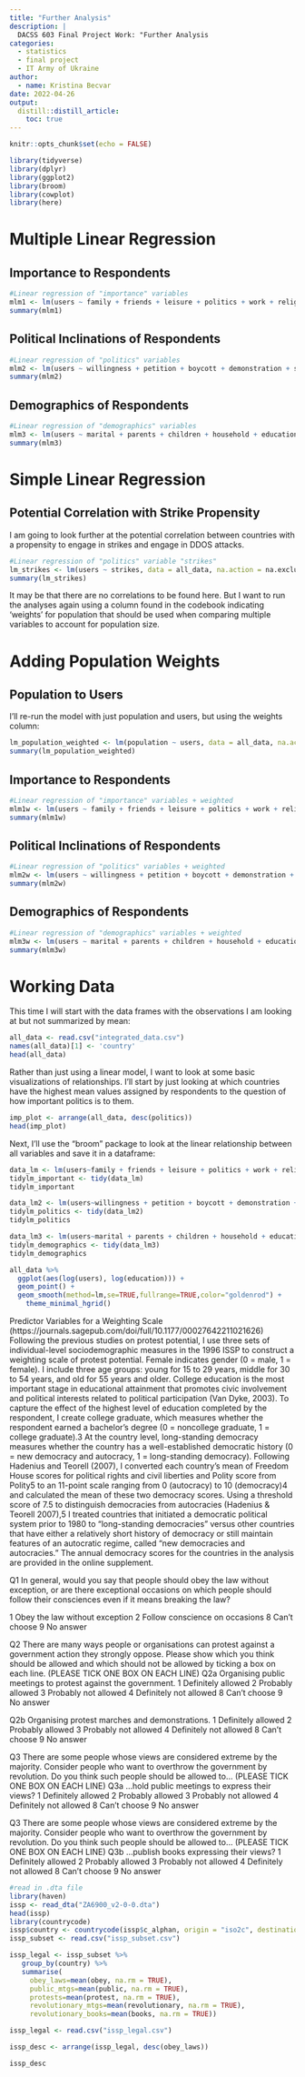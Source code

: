 ```yaml
---
title: "Further Analysis"
description: |
  DACSS 603 Final Project Work: "Further Analysis
categories:
  - statistics
  - final project
  - IT Army of Ukraine
author:
  - name: Kristina Becvar
date: 2022-04-26
output:
  distill::distill_article:
    toc: true
---
```



```r
knitr::opts_chunk$set(echo = FALSE)

library(tidyverse)
library(dplyr)
library(ggplot2)
library(broom)
library(cowplot)
library(here)
```


# Multiple Linear Regression

## Importance to Respondents

```r
#Linear regression of "importance" variables
mlm1 <- lm(users ~ family + friends + leisure + politics + work + religion, data = all_data, na.action = na.exclude)
summary(mlm1)
```

## Political Inclinations of Respondents

```r
#Linear regression of "politics" variables
mlm2 <- lm(users ~ willingness + petition + boycott + demonstration + strikes + identity, data = all_data, na.action = na.exclude)
summary(mlm2)
```

## Demographics of Respondents

```r
#Linear regression of "demographics" variables
mlm3 <- lm(users ~ marital + parents + children + household + education + income, data = all_data, na.action = na.exclude)
summary(mlm3)
```

# Simple Linear Regression

## Potential Correlation with Strike Propensity

I am going to look further at the potential correlation between countries with a propensity to engage in strikes and engage in DDOS attacks.

```r
#Linear regression of "politics" variable "strikes"
lm_strikes <- lm(users ~ strikes, data = all_data, na.action = na.exclude)
summary(lm_strikes)
```

It may be that there are no correlations to be found here. But I want to run the analyses again using a column found in the codebook indicating 'weights' for population that should be used when comparing multiple variables to account for population size.

# Adding Population Weights

## Population to Users

I'll re-run the model with just population and users, but using the weights column:

```r

lm_population_weighted <- lm(population ~ users, data = all_data, na.action = na.exclude, weights)
summary(lm_population_weighted)

```

## Importance to Respondents

```r
#Linear regression of "importance" variables + weighted   
mlm1w <- lm(users ~ family + friends + leisure + politics + work + religion, data = all_data, na.action = na.exclude, weights)
summary(mlm1w)
```

## Political Inclinations of Respondents

```r
#Linear regression of "politics" variables + weighted
mlm2w <- lm(users ~ willingness + petition + boycott + demonstration + strikes + identity, data = all_data, na.action = na.exclude, weights)
summary(mlm2w)
```

## Demographics of Respondents

```r
#Linear regression of "demographics" variables + weighted
mlm3w <- lm(users ~ marital + parents + children + household + education + income, data = all_data, na.action = na.exclude, weights)
summary(mlm3w)
```












# Working Data

This time I will start with the data frames with the observations I am looking at but not summarized by mean:

```r
all_data <- read.csv("integrated_data.csv")
names(all_data)[1] <- 'country'
head(all_data)
```

Rather than just using a linear model, I want to look at some basic visualizations of relationships. I'll start by just looking at which countries have the highest mean values assigned by respondents to the question of how important politics is to them.

```r

imp_plot <- arrange(all_data, desc(politics))
head(imp_plot)

```

Next, I'll use the "broom" package to look at the linear relationship between all variables and save it in a dataframe:

```r
data_lm <- lm(users~family + friends + leisure + politics + work + religion, data = all_data, na.action = na.exclude)
tidylm_important <- tidy(data_lm)
tidylm_important
```

```r
data_lm2 <- lm(users~willingness + petition + boycott + demonstration + strikes + identity, data = all_data, na.action = na.exclude)
tidylm_politics <- tidy(data_lm2)
tidylm_politics
```

```r
data_lm3 <- lm(users~marital + parents + children + household + education + income, data = all_data, na.action = na.exclude)
tidylm_demographics <- tidy(data_lm3)
tidylm_demographics
```

```r
all_data %>% 
  ggplot(aes(log(users), log(education))) +
  geom_point() +
  geom_smooth(method=lm,se=TRUE,fullrange=TRUE,color="goldenrod") +
    theme_minimal_hgrid()
```

Predictor Variables for a Weighting Scale (https://journals.sagepub.com/doi/full/10.1177/00027642211021626)
Following the previous studies on protest potential, I use three sets of individual-level sociodemographic measures in the 1996 ISSP to construct a weighting scale of protest potential. Female indicates gender (0 = male, 1 = female). I include three age groups: young for 15 to 29 years, middle for 30 to 54 years, and old for 55 years and older. College education is the most important stage in educational attainment that promotes civic involvement and political interests related to political participation (Van Dyke, 2003). To capture the effect of the highest level of education completed by the respondent, I create college graduate, which measures whether the respondent earned a bachelor’s degree (0 = noncollege graduate, 1 = college graduate).3 At the country level, long-standing democracy measures whether the country has a well-established democratic history (0 = new democracy and autocracy, 1 = long-standing democracy). Following Hadenius and Teorell (2007), I converted each country’s mean of Freedom House scores for political rights and civil liberties and Polity score from Polity5 to an 11-point scale ranging from 0 (autocracy) to 10 (democracy)4 and calculated the mean of these two democracy scores. Using a threshold score of 7.5 to distinguish democracies from autocracies (Hadenius & Teorell 2007),5 I treated countries that initiated a democratic political system prior to 1980 to “long-standing democracies” versus other countries that have either a relatively short history of democracy or still maintain features of an autocratic regime, called “new democracies and autocracies.” The annual democracy scores for the countries in the analysis are provided in the online supplement.

Q1
In general, would you say that people should obey the law without exception, or are there exceptional occasions on which people should
follow their consciences even if it means breaking the law?

1 Obey the law without exception
2 Follow conscience on occasions
8 Can't choose
9 No answer

Q2
There are many ways people or organisations can protest against a government action they strongly oppose. Please show which you think
should be allowed and which should not be allowed by ticking a box on each line.
(PLEASE TICK ONE BOX ON EACH LINE)
Q2a
Organising public meetings to protest against the government.
1 Definitely allowed
2 Probably allowed
3 Probably not allowed
4 Definitely not allowed
8 Can't choose
9 No answer

Q2b
Organising protest marches and demonstrations.
1 Definitely allowed
2 Probably allowed
3 Probably not allowed
4 Definitely not allowed
8 Can't choose
9 No answer

Q3
There are some people whose views are considered extreme by the majority. Consider people who want to overthrow the government by
revolution. Do you think such people should be allowed to...
(PLEASE TICK ONE BOX ON EACH LINE)
Q3a
...hold public meetings to express their views?
1 Definitely allowed
2 Probably allowed
3 Probably not allowed
4 Definitely not allowed
8 Can't choose
9 No answer

Q3
There are some people whose views are considered extreme by the majority. Consider people who want to overthrow the government by
revolution. Do you think such people should be allowed to...
(PLEASE TICK ONE BOX ON EACH LINE)
Q3b
...publish books expressing their views?
1 Definitely allowed
2 Probably allowed
3 Probably not allowed
4 Definitely not allowed
8 Can't choose
9 No answer

```r

#read in .dta file
library(haven)
issp <- read_dta("ZA6900_v2-0-0.dta")
head(issp)
library(countrycode)
issp$country <- countrycode(issp$c_alphan, origin = "iso2c", destination = "country.name")
issp_subset <- read.csv("issp_subset.csv")

issp_legal <- issp_subset %>%
   group_by(country) %>%
   summarise(
     obey_laws=mean(obey, na.rm = TRUE),
     public_mtgs=mean(public, na.rm = TRUE),
     protests=mean(protest, na.rm = TRUE),
     revolutionary_mtgs=mean(revolutionary, na.rm = TRUE),
     revolutionary_books=mean(books, na.rm = TRUE))

issp_legal <- read.csv("issp_legal.csv")

```

```r
issp_desc <- arrange(issp_legal, desc(obey_laws))

issp_desc

```




